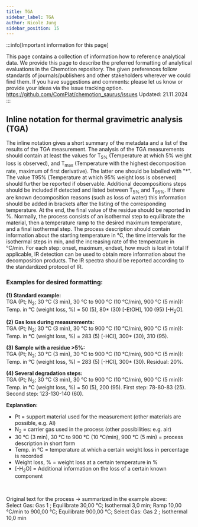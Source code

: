 ```yaml
---
title: TGA
sidebar_label: TGA
author: Nicole Jung
sidebar_position: 15
---
```


:::info[Important information for this page] 

This page contains a collection of information how to reference analytical data. We provide this page to describe the preferred formatting of analytical evaluations in the Chemotion repository. The given preferences follow standards of journals/publishers and other stakeholders wherever we could find them. If you have suggestions and comments: please let us know or provide your ideas via the issue tracking option. 
https://github.com/ComPlat/chemotion_saurus/issues
Updated: 21.11.2024 
:::

## Inline notation for thermal gravimetric analysis (TGA) 

The inline notation gives a short summary of the metadata and a list of the results of the TGA measurement. 
The analysis of the TGA measurements should contain at least the values for T<sub>5%</sub> (Temperature at which 5% weight loss is observed), and T<sub>max</sub> (Temperature with the highest decomposition rate, maximum of first derivative). The latter one should be labelled with "*". The value T95% (Temperature at which 95% weight loss is observed) should further be reported if observable. Additional decompositions steps should be included if detected and listed between T<sub>5%</sub> and T<sub>95%</sub>. If there are known decomposition reasons (such as loss of water) this information should be added in brackets after the listing of the corresponding temperature. At the end, the final value of the residue should be reported in %.
Normally, the process consists of an isothermal step to equilibrate the material, then a temperature ramp to the desired maximum temperature, and a final isothermal step. The process description should contain information about the starting temperature in °C, the time intervals for the isothermal steps in min, and the increasing rate of the temperature in °C/min.
For each step: onset, maximum, endset, how much is lost in total
If applicable, IR detection can be used to obtain more information about the decomposition products. The IR spectra should be reported according to the standardized protocol of IR.


### Examples for desired formatting:

**(1) Standard example:** <br /> 
TGA (Pt; N<sub>2</sub>; 30 °C (3 min), 30 °C to 900 °C (10 °C/min), 900 °C (5 min)): Temp. in °C (weight loss, %) = 50 (5), 80* (30) [-EtOH], 100 (95) [-H<sub>2</sub>O]. <br />

**(2) Gas loss during measurements:** <br /> 
TGA (Pt; N<sub>2</sub>; 30 °C (3 min), 30 °C to 900 °C (10 °C/min), 900 °C (5 min)): Temp. in °C (weight loss, %) = 283 (5) [-HCl], 300* (30), 310 (95). <br /> 

**(3) Sample with a residue >5%:** <br /> 
TGA (Pt; N<sub>2</sub>; 30 °C (3 min), 30 °C to 900 °C (10 °C/min), 900 °C (5 min)): Temp. in °C (weight loss, %) = 283 (5) [-HCl], 300* (30). Residual: 20%. <br />

**(4) Several degradation steps:** <br /> 
TGA (Pt; N<sub>2</sub>; 30 °C (3 min), 30 °C to 900 °C (10 °C/min), 900 °C (5 min)): Temp. in °C (weight loss, %) = 50 (5), 200 (95). First step: 78-80-83 (25). Second step: 123-130-140 (60). <br />



**Explanation:**<br /> 
 
- Pt = support material used for the measurement (other materials are possible, e.g. Al)
- N<sub>2</sub> = carrier gas used in the process (other possibilities: e.g. air)
- 30 °C (3 min), 30 °C to 900 °C (10 °C/min), 900 °C (5 min) = process description in short form
- Temp. in °C = temperature at which a certain weight loss in percentage is recorded
- Weight loss, % = weight loss at a certain temperature in %
- [-H<sub>2</sub>O] = Additional information on the loss of a certain known component
<br />

Original text for the process -> summarized in the example above: <br />
Select Gas: Gas 1 ; Equilibrate 30,00 °C; Isothermal 3,0 min; Ramp 10,00 °C/min to 900,00 °C; Equilibrate 900,00 °C; Select Gas: Gas 2 ; Isothermal 10,0 min

